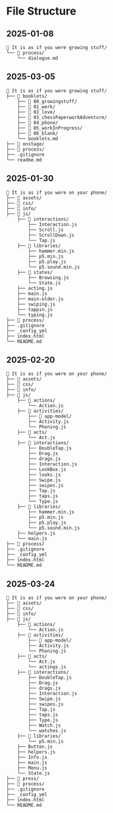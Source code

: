 # File Structure {#sec-filestructure}

## 2025-01-08

```
🌱 It is as if you were growing stuff/
└── 📁 process/
    └── dialogue.md
```

## 2025-03-05

```
🌱 It is as if you were growing stuff/
├── 📁 booklets/
    ├── 📁 00_growingstuff/
    ├── 📁 01_work/
    ├── 📁 02_love/
    ├── 📁 03_chessPaperworkAdventure/
    ├── 📁 04_phone/
    ├── 📁 05_workInProgress/
    ├── 📁 06_blank/
    └── booklets.md
├── 📁 onstage/
├── 📁 process/
├── .gitignore
└── readme.md
```

## 2025-01-30

```
📱 It is as if you were on your phone/
├── 📁 assets/
├── 📁 css/
├── 📁 info/
├── 📁 js/
    ├── 📁 interactions/
        ├── Interaction.js
        ├── Scroll.js
        ├── ScrollDown.js
        └── Tap.js
    ├── 📁 libraries/
        ├── hammer.min.js
        ├── p5.min.js
        ├── p5.play.js
        └── p5.sound.min.js
    ├── 📁 states/
        ├── Browsing.js
        └── State.js
    ├── acting.js
    ├── main.js
    ├── main-older.js
    ├── swiping.js
    ├── tappin.js
    └── typing.js
├── 📁 process/
├── .gitignore
├── _config_yml
├── index.html
└── README.md
```

## 2025-02-20

```
📱 It is as if you were on your phone/
├── 📁 assets/
├── 📁 css/
├── 📁 info/
├── 📁 js/
    ├── 📁 actions/
        └── Action.js
    ├── 📁 activities/
        ├── 📁 app-model/
        ├── Activity.js
        └── Phoning.js
    ├── 📁 acts/
        └── Act.js
    ├── 📁 interactions/
        ├── DoubleTap.js
        ├── Drag.js
        ├── drags.js
        ├── Interaction.js
        ├── LookBox.js
        ├── looks.js
        ├── Swipe.js
        ├── swipes.js
        ├── Tap.js
        ├── taps.js
        └── Type.js
    ├── 📁 libraries/
        ├── hammer.min.js
        ├── p5.min.js
        ├── p5.play.js
        └── p5.sound.min.js
    ├── helpers.js
    └── main.js
├── 📁 process/
├── .gitignore
├── _config_yml
├── index.html
└── README.md
```

## 2025-03-24

```
📱 It is as if you were on your phone/
├── 📁 assets/
├── 📁 css/
├── 📁 info/
├── 📁 js/
    ├── 📁 actions/
        └── Action.js
    ├── 📁 activities/
        ├── 📁 app-model/
        ├── Activity.js
        └── Phoning.js
    ├── 📁 acts/
        └── Act.js
        └── actings.js
    ├── 📁 interactions/
        ├── DoubleTap.js
        ├── Drag.js
        ├── drags.js
        ├── Interaction.js
        ├── Swipe.js
        ├── swipes.js
        ├── Tap.js
        ├── taps.js
        ├── Type.js
        ├── Watch.js
        └── watches.js
    ├── 📁 libraries/
        └── p5.min.js
    ├── Button.js
    ├── helpers.js
    ├── Info.js
    ├── main.js
    ├── Menu.js
    └── State.js
├── 📁 press/
├── 📁 process/
├── .gitignore
├── _config_yml
├── index.html
└── README.md
```